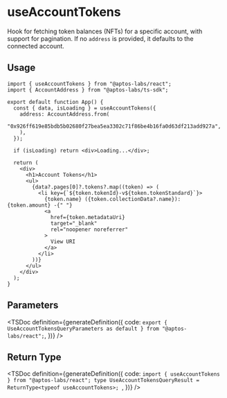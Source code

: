 
# useAccountTokens

Hook for fetching token balances (NFTs) for a specific account, with support for pagination. If no `address` is provided, it defaults to the connected account.

## Usage

```tsx
import { useAccountTokens } from "@aptos-labs/react";
import { AccountAddress } from "@aptos-labs/ts-sdk";

export default function App() {
  const { data, isLoading } = useAccountTokens({
    address: AccountAddress.from(
      "0x926ff619e85bdb5b02680f27bea5ea3302c71f86be4b16fa0d63df213add927a",
    ),
  });

  if (isLoading) return <div>Loading...</div>;

  return (
    <div>
      <h1>Account Tokens</h1>
      <ul>
        {data?.pages[0]?.tokens?.map((token) => (
          <li key={`${token.tokenId}-v${token.tokenStandard}`}>
            {token.name} ({token.collectionData?.name}): {token.amount} -{" "}
            <a
              href={token.metadataUri}
              target="_blank"
              rel="noopener noreferrer"
            >
              View URI
            </a>
          </li>
        ))}
      </ul>
    </div>
  );
}
```

## Parameters

<TSDoc
  definition={generateDefinition({
    code: `export { UseAccountTokensQueryParameters as default } from "@aptos-labs/react";`,
  })}
/>

## Return Type

<TSDoc
  definition={generateDefinition({
    code: `import { useAccountTokens } from "@aptos-labs/react";
    type UseAccountTokensQueryResult = ReturnType<typeof useAccountTokens>;
    `,
  })}
/>
